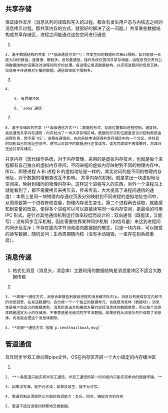 

## 共享存储

保证操作互斥（消息队列的读取和写入的过程，都会有发生用户态与内核态之间的消息拷贝过程。那共享内存的方式，就很好的解决了这一问题。）共享某些数据结构或共享存储区，进程之间能通过这些空间进行通信

1. 

    2. 基于数据结构的共享（**低级通信方式**）：共享空间的数据形式被os限制，如只能放一长度为10的数组。速度慢、限制多。信号量通信。操作系统仅提供共享存储器，由程序员负责对公用数据结构的设置及对进程间同步的处理。各进程公用该数据结构，以实现进程间的信息交换，仅适用于传递相对少量的数据，通信效率低下限制多。

3. 

    4. 

        5. 有界缓冲区

        6. `sema`通信

7. 

    8. 基于存储区的共享（**高级通信方式**）：数据的形式、存放位置都由进程控制。速度快。高级通信共享内存通信：内存划出了一块共享存储区域，数据的形式和位置甚至访问控制都是由进程负责，而不是`OS`。进程在通信前，先向系统申请获得共享存储区中的一个分区，并将其附加到自己的地址空间中，便可以对其中的数据进行正常读写，读写完成或不再需要时，将其归还给共享存储区。

共享内存（现代操作系统，对于内存管理，采用的是虚拟内存技术，也就是每个进程都有自己独立的虚拟内存空间，不同进程的虚拟内存映射到不同的物理内存中。所以，即使进程 A 和 进程 B 的虚拟地址是一样的，其实访问的是不同的物理内存地址，对于数据的增删查改互不影响。 共享内存的机制，就是拿出一块虚拟地址空间来，映射到相同的物理内存中。这样这个进程写入的东西，另外一个进程马上就能看到了，都不需要拷贝来拷贝去，传来传去，大大提高了进程间通信的速度）：本质上是同一块物理内存通过页表分别映射到不同进程的虚拟地址空间中，从而导致第一个进程修改变量，物理内存发生变化，第二个进程再去读取，就能感知到变量的改变。使得多个进程可以可以直接读写同一块内存空间，是最快的可用 IPC 形式。是针对其他通信机制运行效率较低而设计的；双向通信（既能读，又能写）；没有同步互斥机制，因此需要依靠某种同步机制（如信号量）来达到进程间的同步及互斥；不存在面向字节流和面向数据报的概念，只是一块内存，可以随意的读写数据，随机访问；生命周期随内核（没有手动销毁，一直存在到系统重启）。

## 消息传递

1. 格式化消息（消息头，消息体）主要利用的数据结构是消息缓冲区不适合大数据传输

2. 

    3. **直接**通信方式，消息会直接挂到接收进程的消息缓冲队列上。消息队列是保存在内核中的消息链表，在发送数据时，会分成一个一个独立的数据单元，也就是消息体（数据块），消息体是用户自定义的数据类型，消息的发送方和接收方要约定好消息体的数据类型，所以每个消息体都是固定大小的存储块，不像管道是无格式的字节流数据。如果进程从消息队列中读取了消息体，内核就会把这个消息体删除。

    4. **间接**通信方式 信箱`p.send(mailboxA,msg)`

## 管道通信

互斥同步半双工单向管pipe文件，OS在内存区开辟一个大小固定的内存缓冲区

1. 

    2. **一条管道只能实现半双工通信，半双工通信即某一时间段内只能实现单向的数据传输。**

    3. 如果没写满，就不允许读；如果没读空，就不允许写。

    4. 管道机制必须提供三方面的协调能力：互斥、同步、确定对方的存在

    5. 管道不适合进程间频繁地交换数据。




